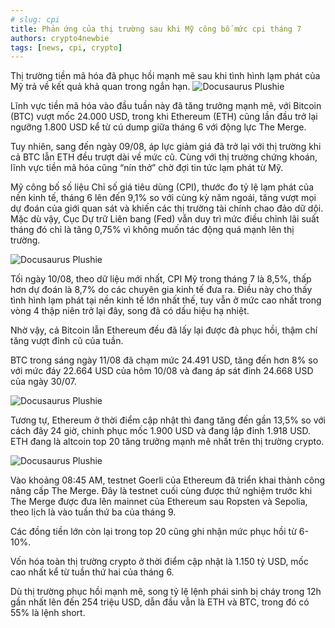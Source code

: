```yaml
---
# slug: cpi
title: Phản ứng của thị trường sau khi Mỹ công bố mức cpi tháng 7 
authors: crypto4newbie
tags: [news, cpi, crypto]
---
```

Thị trường tiền mã hóa đã phục hồi mạnh mẽ sau khi tình hình lạm phát của Mỹ trả về kết quả khả quan trong ngắn hạn.
![Docusaurus Plushie](./360.jpg)

Lĩnh vực tiền mã hóa vào đầu tuần này đã tăng trưởng mạnh mẽ, với Bitcoin (BTC) vượt mốc 24.000 USD, trong khi Ethereum (ETH) cũng lần đầu trở lại ngưỡng 1.800 USD kể từ cú dump giữa tháng 6 với động lực The Merge.

Tuy nhiên, sang đến ngày 09/08, áp lực giảm giá đã trở lại với thị trường khi cả BTC lẫn ETH đều trượt dài về mức cũ. Cùng với thị trường chứng khoán, lĩnh vực tiền mã hóa cũng “nín thở” chờ đợi tin tức lạm phát từ Mỹ.

Mỹ công bố số liệu Chỉ số giá tiêu dùng (CPI), thước đo tỷ lệ lạm phát của nền kinh tế, tháng 6 lên đến 9,1% so với cùng kỳ năm ngoái, tăng vượt mọi dự đoán của giới quan sát và khiến các thị trường tài chính chao đảo dữ dội. Mặc dù vậy, Cục Dự trữ Liên bang (Fed) vẫn duy trì mức điều chỉnh lãi suất tháng đó chỉ là tăng 0,75% vì không muốn tác động quá mạnh lên thị trường.


![Docusaurus Plushie](./US-CPI-11.8.33.jpg)

Tối ngày 10/08, theo dữ liệu mới nhất, CPI Mỹ trong tháng 7 là 8,5%, thấp hơn dự đoán là 8,7% do các chuyên gia kinh tế đưa ra. Điều này cho thấy tình hình lạm phát tại nền kinh tế lớn nhất thế, tuy vẫn ở mức cao nhất trong vòng 4 thập niên trở lại đây, song đã có dấu hiệu hạ nhiệt.

Nhờ vậy, cả Bitcoin lẫn Ethereum đều đã lấy lại được đà phục hồi, thậm chí tăng vượt đỉnh cũ của tuần.

BTC trong sáng ngày 11/08 đã chạm mức 24.491 USD, tăng đến hơn 8% so với mức đáy 22.664 USD của hôm 10/08 và đang áp sát đỉnh 24.668 USD của ngày 30/07.

![Docusaurus Plushie](./BTC-11.8.22-1.jpg)

Tương tự, Ethereum ở thời điểm cập nhật thì đang tăng đến gần 13,5% so với cách đây 24 giờ, chinh phục mốc 1.900 USD và đang lập đỉnh 1.918 USD. ETH đang là altcoin top 20 tăng trưởng mạnh mẽ nhất trên thị trường crypto.

![Docusaurus Plushie](./ETH-11.8.22-1.jpg)

Vào khoảng 08:45 AM, testnet Goerli của Ethereum đã triển khai thành công nâng cấp The Merge. Đây là testnet cuối cùng được thử nghiệm trước khi The Merge được đưa lên mainnet của Ethereum sau Ropsten và Sepolia, theo lịch là vào tuần thứ ba của tháng 9.


<Tweet id="1557546818938060800"></Tweet>


Các đồng tiền lớn còn lại trong top 20 cũng ghi nhận mức phục hồi từ 6-10%.

Vốn hóa toàn thị trường crypto ở thời điểm cập nhật là 1.150 tỷ USD, mốc cao nhất kể từ tuần thứ hai của tháng 6.

Dù thị trường phục hồi mạnh mẽ, song tỷ lệ lệnh phái sinh bị cháy trong 12h gần nhất lên đến 254 triệu USD, dẫn đầu vẫn là ETH và BTC, trong đó có 55% là lệnh short.